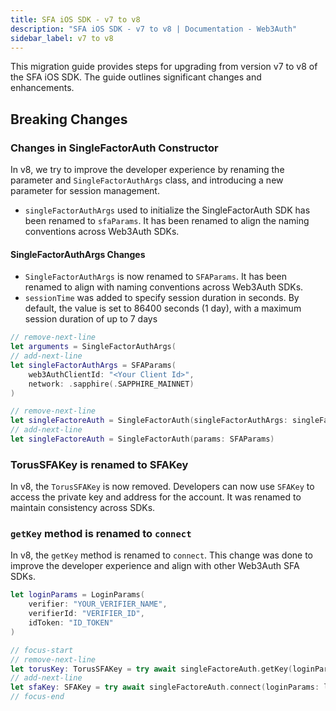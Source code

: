```yaml
---
title: SFA iOS SDK - v7 to v8
description: "SFA iOS SDK - v7 to v8 | Documentation - Web3Auth"
sidebar_label: v7 to v8
---
```


This migration guide provides steps for upgrading from version v7 to v8 of the SFA iOS SDK. The
guide outlines significant changes and enhancements.

## Breaking Changes

### Changes in SingleFactorAuth Constructor

In v8, we try to improve the developer experience by renaming the parameter and
`SingleFactorAuthArgs` class, and introducing a new parameter for session management.

- `singleFactorAuthArgs` used to initialize the SingleFactorAuth SDK has been renamed to
  `sfaParams`. It has been renamed to align the naming conventions across Web3Auth SDKs.

#### SingleFactorAuthArgs Changes

- `SingleFactorAuthArgs` is now renamed to `SFAParams`. It has been renamed to align with naming
  conventions across Web3Auth SDKs.
- `sessionTime` was added to specify session duration in seconds. By default, the value is set to
  86400 seconds (1 day), with a maximum session duration of up to 7 days

```swift
// remove-next-line
let arguments = SingleFactorAuthArgs(
// add-next-line
let singleFactorAuthArgs = SFAParams(
    web3AuthClientId: "<Your Client Id>",
    network: .sapphire(.SAPPHIRE_MAINNET)
)

// remove-next-line
let singleFactoreAuth = SingleFactorAuth(singleFactorAuthArgs: singleFactorAuthArgs)
// add-next-line
let singleFactoreAuth = SingleFactorAuth(params: SFAParams)
```

### TorusSFAKey is renamed to SFAKey

In v8, the `TorusSFAKey` is now removed. Developers can now use `SFAKey` to access the private key
and address for the account. It was renamed to maintain consistency across SDKs.

### `getKey` method is renamed to `connect`

In v8, the `getKey` method is renamed to `connect`. This change was done to improve the developer
experience and align with other Web3Auth SFA SDKs.

```swift
let loginParams = LoginParams(
    verifier: "YOUR_VERIFIER_NAME",
    verifierId: "VERIFIER_ID",
    idToken: "ID_TOKEN"
)

// focus-start
// remove-next-line
let torusKey: TorusSFAKey = try await singleFactoreAuth.getKey(loginParams: loginParams)
// add-next-line
let sfaKey: SFAKey = try await singleFactoreAuth.connect(loginParams: loginParams)
// focus-end
```
